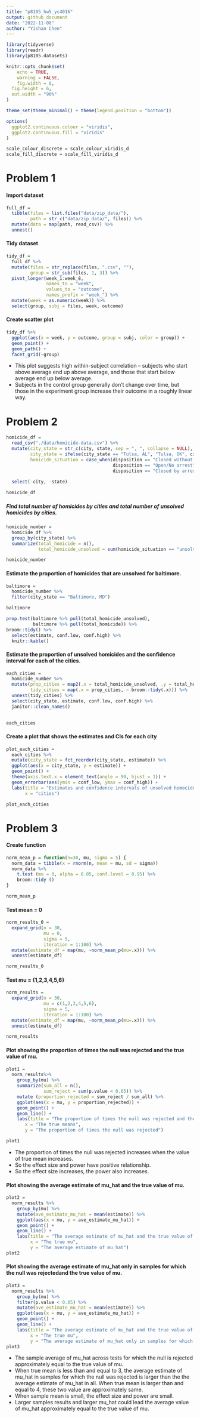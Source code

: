 ```yaml
---
title: "p8105_hw5_yc4016"
output: github_document
date: "2022-11-08"
author: "Yishan Chen"
---
```


```r
library(tidyverse)
library(readr)
library(p8105.datasets)

knitr::opts_chunk$set(
	echo = TRUE,
	warning = FALSE,
	fig.width = 8, 
  fig.height = 6,
  out.width = "90%"
)

theme_set(theme_minimal() + theme(legend.position = "bottom"))

options(
  ggplot2.continuous.colour = "viridis",
  ggplot2.continuous.fill = "viridis"
)

scale_colour_discrete = scale_colour_viridis_d
scale_fill_discrete = scale_fill_viridis_d
```


# Problem 1

#### Import dataset
```r
full_df = 
  tibble(files = list.files("data/zip_data/"),
         path = str_c("data/zip_data/", files)) %>% 
  mutate(data = map(path, read_csv)) %>% 
  unnest()
```

#### Tidy dataset
```r
tidy_df = 
  full_df %>% 
  mutate(files = str_replace(files, ".csv", ""),
         group = str_sub(files, 1, 3)) %>% 
  pivot_longer(week_1:week_8,
               names_to = "week",
               values_to = "outcome",
               names_prefix = "week_") %>% 
  mutate(week = as.numeric(week)) %>% 
  select(group, subj = files, week, outcome)
```

#### Create scatter plot
```r
tidy_df %>% 
  ggplot(aes(x = week, y = outcome, group = subj, color = group)) + 
  geom_point() + 
  geom_path() + 
  facet_grid(~group)
```

* This plot suggests high within-subject correlation -- subjects who start above average end up above average, and those that start below average end up below average. 
* Subjects in the control group generally don't change over time, but those in the experiment group increase their outcome in a roughly linear way. 


# Problem 2

```r
homicide_df = 
  read_csv("./data/homicide-data.csv") %>% 
  mutate(city_state = str_c(city, state, sep = ", ", collapse = NULL),
         city_state = ifelse(city_state == "Tulsa, AL", "Tulsa, OK", city_state),
         homicide_situation = case_when(disposition == "Closed without arrest" ~ "unsolved",
                                        disposition == "Open/No arrest"        ~ "unsolved",
                                        disposition == "Closed by arrest"      ~ "solved")) %>% 
  
  select(-city, -state) 

homicide_df
```

##### Find total number of homicides by cities and total number of unsolved homicides by cities. 
```r
homicide_number = 
  homicide_df %>% 
  group_by(city_state) %>% 
  summarize(total_homicide = n(),
            total_homicide_unsolved = sum(homicide_situation == "unsolved"))

homicide_number
```

#### Estimate the proportion of homicides that are unsolved for baltimore.
```r
baltimore = 
  homicide_number %>% 
  filter(city_state == "Baltimore, MD")

baltimore

prop.test(baltimore %>% pull(total_homicide_unsolved), 
          baltimore %>% pull(total_homicide)) %>% 
broom::tidy() %>% 
  select(estimate, conf.low, conf.high) %>%
  knitr::kable()
```

#### Estimate the proportion of unsolved homicides and the confidence interval for each of the cities.
```r
each_cities = 
  homicide_number %>% 
  mutate(prop_cities = map2(.x = total_homicide_unsolved, .y = total_homicide, ~prop.test(x = .x, n = .y)),
         tidy_cities = map(.x = prop_cities, ~ broom::tidy(.x))) %>% 
  unnest(tidy_cities) %>% 
  select(city_state, estimate, conf.low, conf.high) %>% 
  janitor::clean_names() 
  

each_cities
```

#### Create a plot that shows the estimates and CIs for each city
```r
plot_each_cities =
  each_cities %>% 
  mutate(city_state = fct_reorder(city_state, estimate)) %>% 
  ggplot(aes(x = city_state, y = estimate)) +
  geom_point() +
  theme(axis.text.x = element_text(angle = 90, hjust = 1)) +
  geom_errorbar(aes(ymin = conf_low, ymax = conf_high)) +
  labs(title = "Estimates and confidence intervals of unsolved homocide for each city",
       x = "cities") 

plot_each_cities
```


# Problem 3

#### Create function
```r
norm_mean_p = function(n=30, mu, sigma = 5) {
  norm_data = tibble(x = rnorm(n, mean = mu, sd = sigma))
  norm_data %>% 
    t.test (mu = 0, alpha = 0.05, conf.level = 0.95) %>% 
    broom::tidy ()
}

norm_mean_p
```

#### Test mean = 0
```r
norm_results_0 = 
  expand_grid(n = 30, 
              mu = 0, 
              sigma = 5,
              iteration = 1:100) %>% 
  mutate(estimate_df = map(mu, ~norm_mean_p(mu=.x))) %>% 
  unnest(estimate_df) 

norm_results_0
```

#### Test mu = {1,2,3,4,5,6}
```r
norm_results = 
  expand_grid(n = 30, 
              mu = c(1,2,3,4,5,6),
              sigma = 5,
              iteration = 1:100) %>% 
  mutate(estimate_df = map(mu, ~norm_mean_p(mu=.x))) %>% 
  unnest(estimate_df)

norm_results
```

#### Plot showing the proportion of times the null was rejected and the true value of mu.
```r
plot1 = 
  norm_results%>%
    group_by(mu) %>%
    summarize(sum_all = n(),
              sum_reject = sum(p.value < 0.05)) %>% 
    mutate (proportion_rejected = sum_reject / sum_all) %>% 
    ggplot(aes(x = mu, y = proportion_rejected)) + 
    geom_point() + 
    geom_line() + 
    labs(title = "The proportion of times the null was rejected and the true value of mu", 
       x = "The true means",
       y = "The proportion of times the null was rejected") 

plot1
```

* The proportion of times the null was rejected increases when the value of true mean increases.
* So the effect size and power have positive relationship.
* So the effect size increases, the power also increases.

#### Plot showing the average estimate of mu_hat and the true value of mu.
```r
plot2 = 
  norm_results %>%
    group_by(mu) %>%
    mutate(ave_estimate_mu_hat = mean(estimate)) %>%
    ggplot(aes(x = mu, y = ave_estimate_mu_hat)) + 
    geom_point() +
    geom_line() + 
    labs(title = "The average estimate of mu_hat and the true value of mu", 
         x = "The true mu", 
         y = "The average estimate of mu_hat") 
plot2
```

#### Plot showing the average estimate of mu_hat only in samples for which the null was rejectedand the true value of mu.
```r
plot3 = 
  norm_results %>%
    group_by(mu) %>%
    filter(p.value < 0.05) %>% 
    mutate(ave_estimate_mu_hat = mean(estimate)) %>%
    ggplot(aes(x = mu, y = ave_estimate_mu_hat)) + 
    geom_point() + 
    geom_line() + 
    labs(title = "The average estimate of mu_hat and the true value of mu", 
         x = "The true mu", 
         y = "The average estimate of mu_hat only in samples for which the null was rejected") 
plot3
```

* The sample average of mu_hat across tests for which the null is rejected approximately equal to the true value of mu.
* When true mean is less than and equal to 3, the average estimate of mu_hat in samples for which the null was rejected is larger than the the average estimate of mu_hat in all. When true mean is larger than and equal to 4, these two value are approximately same. 
* When sample mean is small, the effect size and power are small.
* Larger samples results and larger mu_hat could lead the average value of mu_hat approximately equal to the true value of mu.

